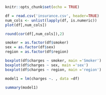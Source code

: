 ```r
knitr::opts_chunk$set(echo = TRUE)

```

```r
df = read.csv('insurance.csv', header=TRUE)
num_cols <- unlist(lapply(df, is.numeric))  
plot(df[,num_cols])
```

```r
round(cor(df[,num_cols]),2)
```

```r
smoker = as.factor(df$smoker)
sex = as.factor(df$sex)
region = as.factor(df$region)

boxplot(df$charges ~ smoker, main ='Smoker')
boxplot(df$charges ~ sex, main ='sex')
boxplot(df$charges ~ region, main ='region')
```

```r
model1 = lm(charges ~. , data =df)
```

```r
summary(model1)
```

